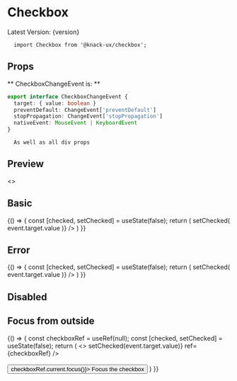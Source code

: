 

<Meta title="Components|Checkbox" />

# Checkbox
<span>Latest Version: {version}</span>

```
  import Checkbox from '@knack-ux/checkbox';
```

## Props

<Props of={Checkbox} />

** CheckboxChangeEvent is: **

```ts
export interface CheckboxChangeEvent {
  target: { value: boolean }
  preventDefault: ChangeEvent['preventDefault']
  stopPropagation: ChangeEvent['stopPropagation']
  nativeEvent: MouseEvent | KeyboardEvent
}
```

```
  As well as all div props
```

## Preview

<Preview>
  <Story name="Preview">
    <>
      <Checkbox />
      <Checkbox checked />
      <Checkbox disabled />
      <Checkbox disabled checked />
      <Checkbox error />
    </>
  </Story>
</Preview>

## Basic

<Preview>
  <Story name="Basic">
    {() => {
      const [checked, setChecked] = useState(false);
      return (
        <Checkbox
          label="I agree to check this checkbox!"
          checked={checked}
          onChange={(event) => setChecked(
            event.target.value
          )}
        />
      )
    }}
  </Story>
</Preview>

## Error

<Preview>
  <Story name="Error">
    {() => {
      const [checked, setChecked] = useState(false);
      return (
        <Checkbox
          error
          label="I agree to check this checkbox!"
          checked={checked}
          onChange={(event) => setChecked(
            event.target.value
          )}
        />
      )
    }}
  </Story>
</Preview>

## Disabled

<Preview>
  <Story name="Disabled Checked">
    <Checkbox
      disabled
      label="I agree to check this checkbox!"
      checked
    />
  </Story>
</Preview>

<Preview>
  <Story name="Disabled Not Checked">
    <Checkbox
      disabled
      label="I agree to check this checkbox!"
      checked={false}
    />
  </Story>
</Preview>


## Focus from outside

<Preview>
  <Story name="Focus with ref">
    {() => {
      const checkboxRef = useRef(null);
      const [checked, setChecked] = useState(false);
      return (
        <>
        <Checkbox
          label="I agree to check this checkbox!"
          checked={checked}
          onChange={(event) => setChecked(event.target.value)}
          ref={checkboxRef}
        />
        <br /><br />
        <Button secondary onClick={() => checkboxRef.current.focus()}>
          Focus the checkbox
        </Button>
        </>
      )
    }}
  </Story>
</Preview>